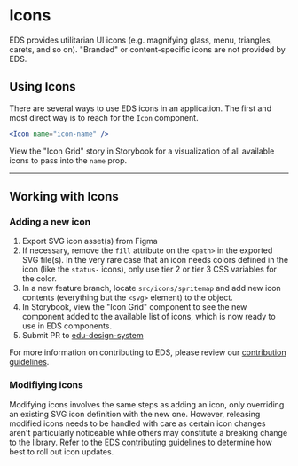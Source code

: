 <Meta title="Documentation/Guidelines/Icons" />

# Icons

EDS provides utilitarian UI icons (e.g. magnifying glass, menu, triangles, carets, and so on). "Branded" or content-specific icons are not provided by EDS.

## Using Icons

There are several ways to use EDS icons in an application. The first and most direct way is to reach for the `Icon` component.

```jsx
<Icon name="icon-name" />
```

View the "Icon Grid" story in Storybook for a visualization of all available icons to pass into the `name` prop.

---

## Working with Icons

### Adding a new icon

1. Export SVG icon asset(s) from Figma
2. If necessary, remove the `fill` attribute on the `<path>` in the exported SVG file(s). In the very rare case that an icon needs colors defined in the icon (like the `status-` icons), only use tier 2 or tier 3 CSS variables for the color.
3. In a new feature branch, locate `src/icons/spritemap` and add new icon contents (everything but the `<svg>` element) to the object.
4. In Storybook, view the "Icon Grid" component to see the new component added to the available list of icons, which is now ready to use in EDS components.
5. Submit PR to [edu-design-system](https://github.com/chanzuckerberg/edu-design-system)

For more information on contributing to EDS, please review our [contribution guidelines][contributing].

### Modifiying icons

Modifying icons involves the same steps as adding an icon, only overriding an existing SVG icon definition with the new one. However, releasing modified icons needs to be handled with care as certain icon changes aren't particularly noticeable while others may constitute a breaking change to the library. Refer to the [EDS contributing guidelines][contributing] to determine how best to roll out icon updates.

[contributing]: https://github.com/chanzuckerberg/edu-design-system/blob/main/docs/CONTRIBUTING.md
